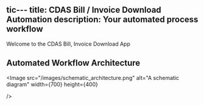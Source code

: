 tic---
title: CDAS Bill / Invoice Download Automation
description: Your automated process workflow
---

Welcome to the CDAS Bill, Invoice Download App

## Automated Workflow Architecture


<Image
  src="/images/schematic_architecture.png"
  alt="A schematic diagram"
  width={700}
  height={400}
 
/>


<Cards>
	<Card title="Schematic Diagram" href="https:/images/process_automation.png"/>
	<Card title="Watch Demo Video" href="https://youtu.be/5uUVPtbovb0"/>
</Cards>
